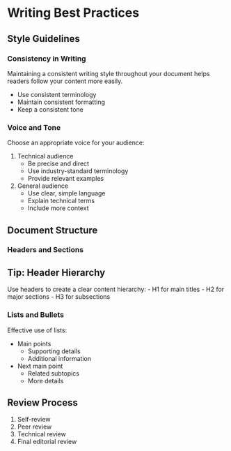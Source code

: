 # Writing Best Practices

## Style Guidelines

### Consistency in Writing

Maintaining a consistent writing style throughout your document helps readers follow your content more easily.

- Use consistent terminology
- Maintain consistent formatting
- Keep a consistent tone

### Voice and Tone

Choose an appropriate voice for your audience:

1. Technical audience
   - Be precise and direct
   - Use industry-standard terminology
   - Provide relevant examples

2. General audience
   - Use clear, simple language
   - Explain technical terms
   - Include more context

## Document Structure

### Headers and Sections

::: {.callout-tip}
## Tip: Header Hierarchy
Use headers to create a clear content hierarchy:
- H1 for main titles
- H2 for major sections
- H3 for subsections
:::

### Lists and Bullets

Effective use of lists:

* Main points
  * Supporting details
  * Additional information
* Next main point
  * Related subtopics
  * More details

## Review Process

1. Self-review
2. Peer review
3. Technical review
4. Final editorial review
